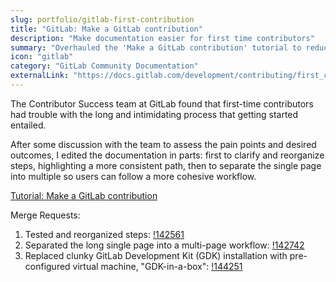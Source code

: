 ```yaml
---
slug: portfolio/gitlab-first-contribution
title: "GitLab: Make a GitLab contribution"
description: "Make documentation easier for first time contributors"
summary: "Overhauled the 'Make a GitLab contribution' tutorial to reduce barriers for new contributors. Reorganized into sequential steps, added new contribution methods (Web IDE, Gitpod, GDK-in-a-box), and tested each path."
icon: "gitlab"
category: "GitLab Community Documentation"
externalLink: "https://docs.gitlab.com/development/contributing/first_contribution/"
---
```



The Contributor Success team at GitLab found that first-time contributors had trouble with the long and intimidating process that
getting started entailed.

After some discussion with the team to assess the pain points and desired outcomes, I edited the documentation in parts:
first to clarify and reorganize steps, highlighting a more consistent path, then to separate the single page into
multiple so users can follow a more cohesive workflow.

[Tutorial: Make a GitLab contribution](https://docs.gitlab.com/ee/development/contributing/first_contribution/index.html)

Merge Requests:

<Steps>

1. Tested and reorganized steps: [!142561](https://gitlab.com/gitlab-org/gitlab/-/merge_requests/142561/diffs?pin=678b0a97df43bcba1578a48f960a7e76e95111dc#diff-content-678b0a97df43bcba1578a48f960a7e76e95111dc)
1. Separated the long single page into a multi-page workflow: [!142742](https://gitlab.com/gitlab-org/gitlab/-/merge_requests/142742/diffs)
1. Replaced clunky GitLab Development Kit (GDK) installation with pre-configured virtual machine, "GDK-in-a-box": [!144251](https://gitlab.com/gitlab-org/gitlab/-/merge_requests/144251/diffs)

</Steps>
